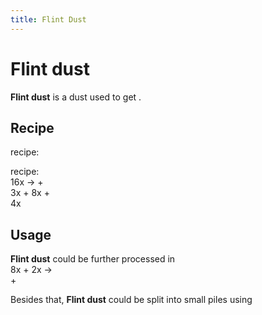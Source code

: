```yaml
---
title: Flint Dust
---
```


<ItemImage file="flint_dust" alt="Flint Dust" size="200" />

# Flint dust

**Flint dust** is a dust used to get <McItem slug="techreborn:silicon_cell" inline={true}/>.

## Recipe

<McItem slug="minecraft:crafting_table" inline={true}/> recipe:  
<CraftingTable recipe="input techreborn:small_pile_of_flint_dust techreborn:small_pile_of_flint_dust air input techreborn:small_pile_of_flint_dust techreborn:small_pile_of_flint_dust air input air air air output techreborn:flint_dust"/>

<McItem slug="techreborn:industrial_centrifuge" inline={true}/> recipe:  
16x <McItem slug="techreborn:basalt_dust" inline={true}/> → <McItem slug="techreborn:peridot_dust" inline={true}/> +  
3x <McItem slug="techreborn:calcite_dust" inline={true}/> + 8x <McItem slug="techreborn:flint_dust" inline={true}/> +  
4x <McItem slug="techreborn:dark_ashes" inline={true}/>

## Usage

**Flint dust** could be further processed in <McItem slug="techreborn:industrial_electrolyzer" inline={true}/>  
8x <McItem slug="techreborn:flint_dust" inline={true}/> + 2x <McItem slug="techreborn:empty_cell" inline={true}/> →  
<McItem slug="techreborn:silicon_cell" inline={true}/> + <McItem slug="techreborn:compressed_air_cell" inline={true}/>

Besides that, **Flint dust** could be split into small piles using <McItem slug="minecraft:crafting_table" inline={true}/>  
<CraftingTable recipe="input air air air input air techreborn:flint_dust air input air air air output techreborn:small_pile_of_flint_dust,4"/>
